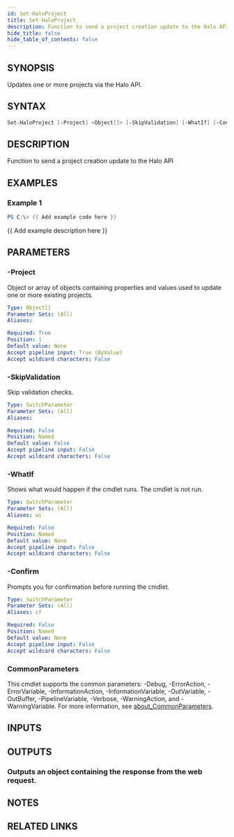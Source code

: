 ```yaml
---
id: Set-HaloProject
title: Set-HaloProject
description: Function to send a project creation update to the Halo API
hide_title: false
hide_table_of_contents: false
---
```


## SYNOPSIS

Updates one or more projects via the Halo API.

## SYNTAX

```powershell
Set-HaloProject [-Project] <Object[]> [-SkipValidation] [-WhatIf] [-Confirm] [<CommonParameters>]
```

## DESCRIPTION

Function to send a project creation update to the Halo API

## EXAMPLES

### Example 1

```powershell
PS C:\> {{ Add example code here }}
```

{{ Add example description here }}

## PARAMETERS

### -Project

Object or array of objects containing properties and values used to update one or more existing projects.

```yaml
Type: Object[]
Parameter Sets: (All)
Aliases:

Required: True
Position: 1
Default value: None
Accept pipeline input: True (ByValue)
Accept wildcard characters: False
```

### -SkipValidation

Skip validation checks.

```yaml
Type: SwitchParameter
Parameter Sets: (All)
Aliases:

Required: False
Position: Named
Default value: False
Accept pipeline input: False
Accept wildcard characters: False
```

### -WhatIf

Shows what would happen if the cmdlet runs.
The cmdlet is not run.

```yaml
Type: SwitchParameter
Parameter Sets: (All)
Aliases: wi

Required: False
Position: Named
Default value: None
Accept pipeline input: False
Accept wildcard characters: False
```

### -Confirm

Prompts you for confirmation before running the cmdlet.

```yaml
Type: SwitchParameter
Parameter Sets: (All)
Aliases: cf

Required: False
Position: Named
Default value: None
Accept pipeline input: False
Accept wildcard characters: False
```

### CommonParameters

This cmdlet supports the common parameters: -Debug, -ErrorAction, -ErrorVariable, -InformationAction, -InformationVariable, -OutVariable, -OutBuffer, -PipelineVariable, -Verbose, -WarningAction, and -WarningVariable. For more information, see [about_CommonParameters](http://go.microsoft.com/fwlink/?LinkID=113216).

## INPUTS

## OUTPUTS

### Outputs an object containing the response from the web request.

## NOTES

## RELATED LINKS

